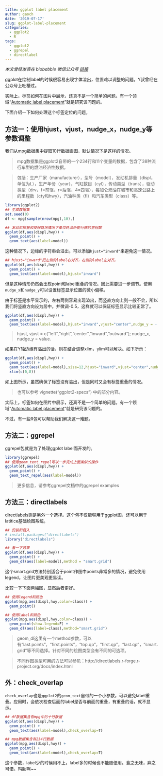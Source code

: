 ```yaml
---
title: ggplot label placement
author: gaoch
date: '2019-07-17'
slug: ggplot-label-placement
categories:
  - ggplot2
  - R
tags:
  - ggplot2
  - ggrepel
  - directlabel
---
```


*本文曾经发表在 biobabble 微信公众号 [链接](https://mp.weixin.qq.com/s/6MMVsO22n9oKZNC7qC7g5A)*

ggplot在绘制label的时候很容易出现字体溢出，位置难以调整的问题。Y叔曾经在公众号上吐槽过。


实际上，标签如何在图片中展示，还真不是一个简单的问题。有一个领域“[Automatic label placement](https://en.wikipedia.org/wiki/Automatic_label_placement)”就是研究该问题的。

下面介绍一下如何处理这个标签定位的问题。

## 方法一：使用hjust，vjust，nudge_x，nudge_y等参数调整

我们从mpg数据集中提取10行数据画图，默认情况下是这样的情况。

> mpg数据集是ggplot2自带的一个234行和11个变量的数据，包含了38种流行车型的燃油经济性数据。

> 包括：生产厂家（manufacturer），型号（model），发动机排量（displ，单位为L），生产年份（year），气缸数目（cyl），传动类型（trans），驱动类型（drv，f=前驱，r=后驱，4=四驱），每加仑燃油在城市和高速公路上的里程数（cty和hwy），汽油种类（fl）和汽车类型（class）等。


```r
library(ggplot2)
## 生成数据集
set.seed(0)
df <- mpg[sample(nrow(mpg),10),]

## 发动机排量和良好路况情况下单位耗油所能行驶的里程数
ggplot(df,aes(displ,hwy)) + 
  geom_point() + 
  geom_text(aes(label=model))

```

这种情况下，边缘的字符串会溢出。可以添加`hjust="inward"`来避免这一情况。

```r
## hjust="inward"把左侧的label右对齐，右侧的label左对齐。
ggplot(df,aes(displ,hwy)) + 
  geom_point() + 
  geom_text(aes(label=model),hjust="inward")
```

但是这种情形仍然会出现point和label重叠的情况。因此需要进一步调节。使用`nudge_x`和`nudge_y`可以设置标签显示位置的微小偏移。

由于标签是水平显示的，左右两侧容易出现溢出，而竖直方向上则一般不会，所以我们将竖直方向设为居中，并微调-0.5，这样就可以保证标签显示比较正常了。

```r
ggplot(df,aes(displ,hwy)) + 
  geom_point() + 
  geom_text(aes(label=model),hjust="inward",vjust="center",nudge_y = -.5)

```

> hjust, vjust = c("left","right","center","inward","outward");
> nudge_x, nudge_y = value.

如果在Y轴边缘有溢出的话，则在结合调整xlim，ylim可以解决。如下所示：


```r
ggplot(df,aes(displ,hwy)) + 
  geom_point() + 
  geom_text(aes(label=model),size=12,hjust="inward",vjust="center",nudge_y = -.5) + 
  xlim(c(0,8))
```

如上图所示，虽然确保了标签没有溢出，但是同时又会有标签重叠的情况。

> 也可以参考 vignette("ggplot2-specs") 中的部分内容。

实际上，标签如何在图片中展示，还真不是一个简单的问题。有一个领域“[Automatic label placement](https://en.wikipedia.org/wiki/Automatic_label_placement)”就是研究该问题的。

不过，有一些R包可以帮助我们解决这一难题。

## 方法二：ggrepel

ggrepel包就是为了处理ggplot label而开发的。


```r
library(ggrepel)
## 使用geom_text_repel可以一步完成上面类似的操作
ggplot(df,aes(displ,hwy)) + 
  geom_point() + 
  geom_text_repel(aes(label=model))
```

> 更多信息，请参考ggrepel文档中的ggrepel examples


## 方法三：directlabels

directlabels则是另外一个选择。这个包不仅能够用于ggplot图，还可以用于latitice基础绘图系统。


```r
## 安装和载入
# install.packages("directlabels")
library("directlabels")

## 看一下效果
ggplot(df,aes(displ,hwy)) + 
  geom_point() + 
  geom_dl(aes(label=model),method = "smart.grid")

```

这个smart.grid方法特别适合于point作图中points非常多的情况，避免使用legend，让图片更美观更易读。

比较一下下面两幅图，显然后者更好。

```r
## 使用legend和颜色
ggplot(mpg,aes(displ,hwy,color=class)) + 
  geom_point()

## 使用label和颜色
ggplot(mpg,aes(displ,hwy,color=class)) + 
  geom_point(show.legend=F) + 
  geom_dl(aes(label=class),method="smart.grid")
```


> geom_dl这里有一个method参数，可以有“last.points”，“first.points”，“top.qp”，“first.qp”，“last.qp”，“smart.grid”等不同选择。针对不同的绘图类型会有不同的可选项。

> 不同作图类型可用的方法可以参见：http://directlabels.r-forge.r-project.org/docs/index.html



## 外：check_overlap

`check_overlap`也是`ggplot2`的`geom_text`自带的一个小参数，可以避免label重叠。应用时，会依次检查后面的label是否与前面的重叠，有重叠的话，就不显示。


```r
## df数据集含有mpg中的十行数据
ggplot(df,aes(displ,hwy)) + 
  geom_point() + 
  geom_text(aes(label=model),check_overlap=T)

## mpg数据集含有234行数据
ggplot(mpg,aes(displ,hwy)) + 
  geom_point() + 
  geom_text(aes(label=model),check_overlap=T)
```

这个参数，label少的时候用不上，label多的时候也不能随便用。食之无味，弃之可惜。鸡肋啊~~